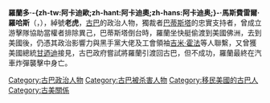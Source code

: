 {{expand|time=2017-03-26T17:32:18+00:00}}
{{unreferenced|time=2017-03-26T17:32:18+00:00}}
{{Infobox person
| birthname        = 
Rolando Masferrer Rojas| image       =
| alt         =
| caption     =
| birth_date  = {{Birth date|1918|7|12}}
| birth_place = [[奧爾金|奧爾金]]
| death_date  = {{Death date and age|1975|10|31|1918|7|12}}
| death_place = [[邁阿密|邁阿密]]
| notable_works =
| education   = 
| occupation  =
}}
'''羅蘭多·-{zh-tw:阿卡迪歐;zh-hant:阿卡迪奧;zh-hans:阿卡迪奥;}-·馬斯費雷爾·羅哈斯'''（{{lang-es|'''Rolando Arcadio Masferrer Rojas'''}}，{{bd|1919年|7月12日|1975年|10月3日}}），綽號'''老虎'''，[[古巴|古巴]]的政治人物，獨裁者[[富尔亨西奥·巴蒂斯塔|巴蒂斯塔]]的忠實支持者，曾成立游擊隊協助當權者排除異己，巴蒂斯塔倒台時，羅蘭坐快艇偷渡到美國佛洲，去到美國後，仍憑其政治影響力與黑手黨大佬{{tsl|en|Santo Trafficante Jr.|小桑多·崔菲坎提}}及工會領袖[[吉米·霍法|吉米·霍法]]等人聯繫，又曾獲美國總統[[约翰·肯尼迪|甘迺迪]]接見，古巴政府嘗試將羅蘭引渡回古巴，但不成功，羅蘭最終在汽車炸彈襲擊中身亡。

{{DEFAULTSORT:Masferrer, Rolando}}

[[Category:古巴政治人物|Category:古巴政治人物]]
[[Category:古巴被杀害人物|Category:古巴被杀害人物]]
[[Category:移民美國的古巴人|Category:移民美國的古巴人]]
[[Category:古美關係|Category:古美關係]]